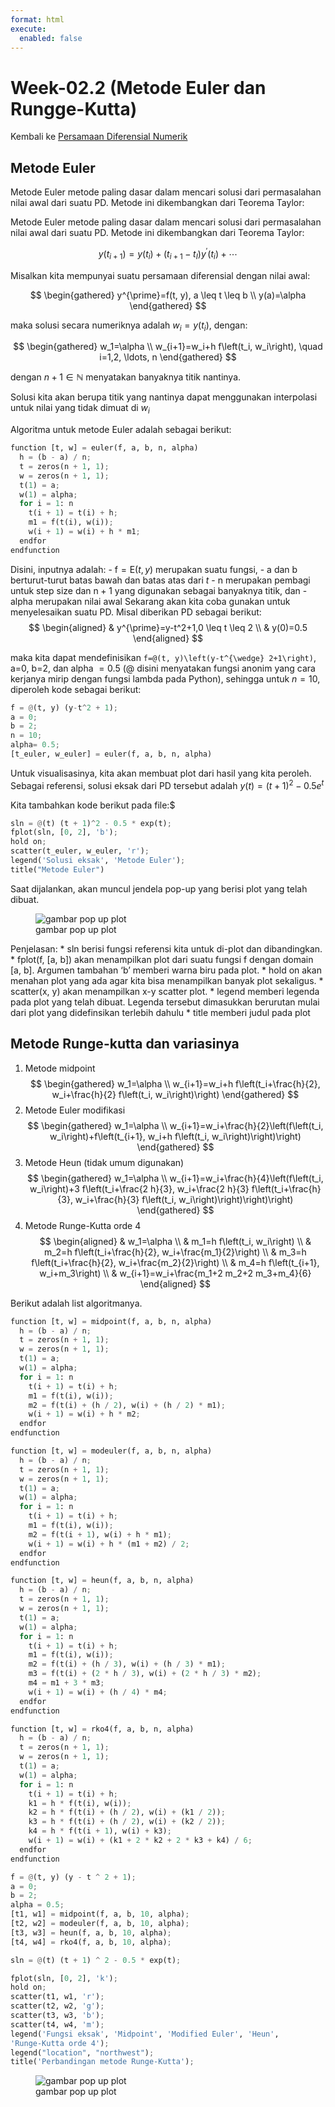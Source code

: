 ---
format: html
execute: 
  enabled: false
---

# Week-02.2 (Metode Euler dan Rungge-Kutta) 

Kembali ke [Persamaan Diferensial Numerik](../pdnum2023.qmd)

## Metode Euler

Metode Euler metode paling dasar dalam mencari solusi dari permasalahan nilai awal dari suatu PD. Metode ini dikembangkan dari Teorema Taylor:

Metode Euler metode paling dasar dalam mencari solusi dari permasalahan nilai awal dari suatu PD. Metode ini dikembangkan dari Teorema Taylor:

$$
y\left(t_{i+1}\right)=y\left(t_i\right)+\left(t_{i+1}-t_I\right) y^{\prime}\left(t_i\right)+\cdots
$$

Misalkan kita mempunyai suatu persamaan diferensial dengan nilai awal:

$$
\begin{gathered}
y^{\prime}=f(t, y), a \leq t \leq b \\
y(a)=\alpha
\end{gathered}
$$


maka solusi secara numeriknya adalah $w_i= y(t_i)$, dengan:

$$
\begin{gathered}
w_1=\alpha \\
w_{i+1}=w_i+h f\left(t_i, w_i\right), \quad i=1,2, \ldots, n
\end{gathered}
$$


dengan $n+1\in \mathbb{N}$ menyatakan banyaknya titik nantinya.

Solusi kita akan berupa titik yang nantinya dapat menggunakan interpolasi untuk nilai yang tidak dimuat di $w_i$

Algoritma untuk metode Euler adalah sebagai berikut:

```{python}
function [t, w] = euler(f, a, b, n, alpha)
  h = (b - a) / n;
  t = zeros(n + 1, 1);
  w = zeros(n + 1, 1);
  t(1) = a;
  w(1) = alpha;
  for i = 1: n
    t(i + 1) = t(i) + h;
    m1 = f(t(i), w(i));
    w(i + 1) = w(i) + h * m1;
  endfor
endfunction
```


Disini, inputnya adalah:
- $\mathrm{f}=\mathrm{E}(t, y)$ merupakan suatu fungsi,
- a dan b berturut-turut batas bawah dan batas atas dari $t$
- $\mathrm{n}$ merupakan pembagi untuk step size dan $\mathrm{n}+1$ yang digunakan sebagai banyaknya titik, dan
- alpha merupakan nilai awal
Sekarang akan kita coba gunakan untuk menyelesaikan suatu PD. Misal diberikan PD sebagai berikut:
$$
\begin{aligned}
& y^{\prime}=y-t^2+1,0 \leq t \leq 2 \\
& y(0)=0.5
\end{aligned}
$$

maka kita dapat mendefinisikan `f=@(t, y)\left(y-t^{\wedge} 2+1\right)`, a=0, b=2, dan alpha $=0.5$ (@ disini menyatakan fungsi anonim yang cara kerjanya mirip dengan fungsi lambda pada Python), sehingga untuk $n=10$, diperoleh kode sebagai berikut:


```{python}
f = @(t, y) (y-t^2 + 1);
a = 0;
b = 2;
n = 10;
alpha= 0.5;
[t_euler, w_euler] = euler(f, a, b, n, alpha)
```

Untuk visualisasinya, kita akan membuat plot dari hasil yang kita peroleh. Sebagai referensi, solusi eksak dari PD tersebut adalah
$y(t)=(t+1)^2- 0.5 e^t$

Kita tambahkan kode berikut pada file:$


```{python}
sln = @(t) (t + 1)^2 - 0.5 * exp(t);
fplot(sln, [0, 2], 'b');
hold on;
scatter(t_euler, w_euler, 'r');
legend('Solusi eksak', 'Metode Euler');
title("Metode Euler")
```

Saat dijalankan, akan muncul jendela pop-up yang berisi plot yang telah dibuat.

![gambar pop up plot](https://raw.githubusercontent.com/aslab-math-ui/asset/main/persamaan_diferensial_numerik/static/output_2023_w2_1.png)


Penjelasan:
* sln berisi fungsi referensi kita untuk di-plot dan dibandingkan.
* fplot(f, [a, b]) akan menampilkan plot dari suatu fungsi f dengan domain [a, b]. Argumen tambahan ‘b’ memberi warna biru pada plot.
* hold on akan menahan plot yang ada agar kita bisa menampilkan banyak plot sekaligus.
* scatter(x, y) akan menampilkan x-y scatter plot.
* legend memberi legenda pada plot yang telah dibuat. Legenda tersebut dimasukkan berurutan mulai dari plot yang didefinsikan terlebih dahulu
* title memberi judul pada plot

## Metode Runge-kutta dan variasinya


1. Metode midpoint
$$
\begin{gathered}
w_1=\alpha \\
w_{i+1}=w_i+h f\left(t_i+\frac{h}{2}, w_i+\frac{h}{2} f\left(t_i, w_i\right)\right)
\end{gathered}
$$
2. Metode Euler modifikasi
$$
\begin{gathered}
w_1=\alpha \\
w_{i+1}=w_i+\frac{h}{2}\left(f\left(t_i, w_i\right)+f\left(t_{i+1}, w_i+h f\left(t_i, w_i\right)\right)\right)
\end{gathered}
$$
3. Metode Heun (tidak umum digunakan)
$$
\begin{gathered}
w_1=\alpha \\
w_{i+1}=w_i+\frac{h}{4}\left(f\left(t_i, w_i\right)+3 f\left(t_i+\frac{2 h}{3}, w_i+\frac{2 h}{3} f\left(t_i+\frac{h}{3}, w_i+\frac{h}{3} f\left(t_i, w_i\right)\right)\right)\right)
\end{gathered}
$$
4. Metode Runge-Kutta orde 4
$$
\begin{aligned}
& w_1=\alpha \\
& m_1=h f\left(t_i, w_i\right) \\
& m_2=h f\left(t_i+\frac{h}{2}, w_i+\frac{m_1}{2}\right) \\
& m_3=h f\left(t_i+\frac{h}{2}, w_i+\frac{m_2}{2}\right) \\
& m_4=h f\left(t_{i+1}, w_i+m_3\right) \\
& w_{i+1}=w_i+\frac{m_1+2 m_2+2 m_3+m_4}{6}
\end{aligned}
$$

Berikut adalah list algoritmanya.

```{python}
function [t, w] = midpoint(f, a, b, n, alpha)
  h = (b - a) / n;
  t = zeros(n + 1, 1);
  w = zeros(n + 1, 1);
  t(1) = a;
  w(1) = alpha;
  for i = 1: n
    t(i + 1) = t(i) + h;
    m1 = f(t(i), w(i));
    m2 = f(t(i) + (h / 2), w(i) + (h / 2) * m1);
    w(i + 1) = w(i) + h * m2;
  endfor
endfunction
```


```{python}
function [t, w] = modeuler(f, a, b, n, alpha)
  h = (b - a) / n;
  t = zeros(n + 1, 1);
  w = zeros(n + 1, 1);
  t(1) = a;
  w(1) = alpha;
  for i = 1: n
    t(i + 1) = t(i) + h;
    m1 = f(t(i), w(i));
    m2 = f(t(i + 1), w(i) + h * m1);
    w(i + 1) = w(i) + h * (m1 + m2) / 2;
  endfor
endfunction
```

```{python}
function [t, w] = heun(f, a, b, n, alpha)
  h = (b - a) / n;
  t = zeros(n + 1, 1);
  w = zeros(n + 1, 1);
  t(1) = a;
  w(1) = alpha;
  for i = 1: n
    t(i + 1) = t(i) + h;
    m1 = f(t(i), w(i));
    m2 = f(t(i) + (h / 3), w(i) + (h / 3) * m1);
    m3 = f(t(i) + (2 * h / 3), w(i) + (2 * h / 3) * m2);
    m4 = m1 + 3 * m3;
    w(i + 1) = w(i) + (h / 4) * m4;
  endfor
endfunction
```


```{python}
function [t, w] = rko4(f, a, b, n, alpha)
  h = (b - a) / n;
  t = zeros(n + 1, 1);
  w = zeros(n + 1, 1);
  t(1) = a;
  w(1) = alpha;
  for i = 1: n
    t(i + 1) = t(i) + h;
    k1 = h * f(t(i), w(i));
    k2 = h * f(t(i) + (h / 2), w(i) + (k1 / 2));
    k3 = h * f(t(i) + (h / 2), w(i) + (k2 / 2));
    k4 = h * f(t(i + 1), w(i) + k3);
    w(i + 1) = w(i) + (k1 + 2 * k2 + 2 * k3 + k4) / 6;
  endfor
endfunction
```


```{python}
f = @(t, y) (y - t ^ 2 + 1);
a = 0;
b = 2;
alpha = 0.5;
[t1, w1] = midpoint(f, a, b, 10, alpha);
[t2, w2] = modeuler(f, a, b, 10, alpha);
[t3, w3] = heun(f, a, b, 10, alpha);
[t4, w4] = rko4(f, a, b, 10, alpha);

sln = @(t) (t + 1) ^ 2 - 0.5 * exp(t);

fplot(sln, [0, 2], 'k');
hold on;
scatter(t1, w1, 'r');
scatter(t2, w2, 'g');
scatter(t3, w3, 'b');
scatter(t4, w4, 'm');
legend('Fungsi eksak', 'Midpoint', 'Modified Euler', 'Heun',
'Runge-Kutta orde 4');
legend("location", "northwest");
title('Perbandingan metode Runge-Kutta');
```



![gambar pop up plot](https://raw.githubusercontent.com/aslab-math-ui/asset/main/persamaan_diferensial_numerik/static/output_2023_w2_2.png)






